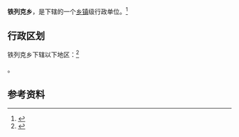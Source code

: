 {{中国乡级行政区|65/30/24/205/000}}

'''铁列克乡'''，是{{PRC admin/fullname|65/30/24/205/000|3}}下辖的一个[[乡镇|乡镇]]级行政单位。<ref>{{PRC admin/ref sgc|{{PRC admin/parent|65/30/24/205/000}}}}</ref>

== 行政区划 ==

铁列克乡下辖以下地区：<ref>{{PRC admin/ref sgc|65/30/24/205/000}}</ref>

{{PRC admin/children|65/30/24/205/000}}。

== 参考资料 ==

{{reflist}}

{{行政区划小作品}}
{{PRC admin/navcat|65/30/24/205/000}}
